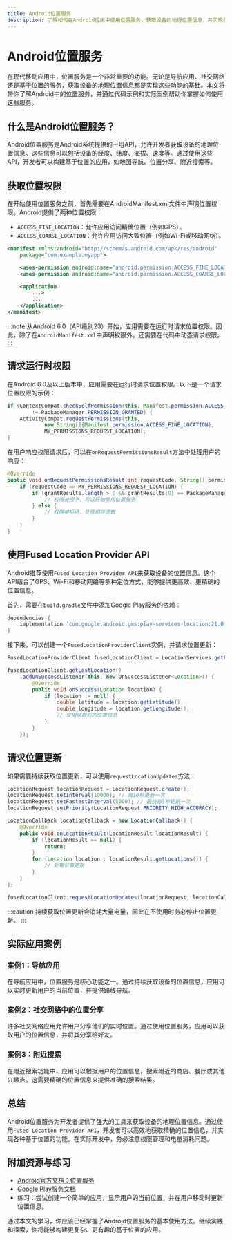 ```yaml
---
title: Android位置服务
description: 了解如何在Android应用中使用位置服务，获取设备的地理位置信息，并实现基于位置的功能。
---
```


# Android位置服务

在现代移动应用中，位置服务是一个非常重要的功能。无论是导航应用、社交网络还是基于位置的服务，获取设备的地理位置信息都是实现这些功能的基础。本文将带你了解Android中的位置服务，并通过代码示例和实际案例帮助你掌握如何使用这些服务。

## 什么是Android位置服务？

Android位置服务是Android系统提供的一组API，允许开发者获取设备的地理位置信息。这些信息可以包括设备的经度、纬度、海拔、速度等。通过使用这些API，开发者可以构建基于位置的应用，如地图导航、位置分享、附近搜索等。

## 获取位置权限

在开始使用位置服务之前，首先需要在AndroidManifest.xml文件中声明位置权限。Android提供了两种位置权限：

- `ACCESS_FINE_LOCATION`：允许应用访问精确位置（例如GPS）。
- `ACCESS_COARSE_LOCATION`：允许应用访问大致位置（例如Wi-Fi或移动网络）。

```xml
<manifest xmlns:android="http://schemas.android.com/apk/res/android"
    package="com.example.myapp">

    <uses-permission android:name="android.permission.ACCESS_FINE_LOCATION" />
    <uses-permission android:name="android.permission.ACCESS_COARSE_LOCATION" />

    <application
        ...>
        ...
    </application>
</manifest>
```

:::note
从Android 6.0（API级别23）开始，应用需要在运行时请求位置权限。因此，除了在`AndroidManifest.xml`中声明权限外，还需要在代码中动态请求权限。
:::

## 请求运行时权限

在Android 6.0及以上版本中，应用需要在运行时请求位置权限。以下是一个请求位置权限的示例：

```java
if (ContextCompat.checkSelfPermission(this, Manifest.permission.ACCESS_FINE_LOCATION)
        != PackageManager.PERMISSION_GRANTED) {
    ActivityCompat.requestPermissions(this,
            new String[]{Manifest.permission.ACCESS_FINE_LOCATION},
            MY_PERMISSIONS_REQUEST_LOCATION);
}
```

在用户响应权限请求后，可以在`onRequestPermissionsResult`方法中处理用户的响应：

```java
@Override
public void onRequestPermissionsResult(int requestCode, String[] permissions, int[] grantResults) {
    if (requestCode == MY_PERMISSIONS_REQUEST_LOCATION) {
        if (grantResults.length > 0 && grantResults[0] == PackageManager.PERMISSION_GRANTED) {
            // 权限被授予，可以开始使用位置服务
        } else {
            // 权限被拒绝，处理相应逻辑
        }
    }
}
```

## 使用Fused Location Provider API

Android推荐使用`Fused Location Provider API`来获取设备的位置信息。这个API结合了GPS、Wi-Fi和移动网络等多种定位方式，能够提供更高效、更精确的位置信息。

首先，需要在`build.gradle`文件中添加Google Play服务的依赖：

```groovy
dependencies {
    implementation 'com.google.android.gms:play-services-location:21.0.1'
}
```

接下来，可以创建一个`FusedLocationProviderClient`实例，并请求位置更新：

```java
FusedLocationProviderClient fusedLocationClient = LocationServices.getFusedLocationProviderClient(this);

fusedLocationClient.getLastLocation()
    .addOnSuccessListener(this, new OnSuccessListener<Location>() {
        @Override
        public void onSuccess(Location location) {
            if (location != null) {
                double latitude = location.getLatitude();
                double longitude = location.getLongitude();
                // 使用获取到的位置信息
            }
        }
    });
```

## 请求位置更新

如果需要持续获取位置更新，可以使用`requestLocationUpdates`方法：

```java
LocationRequest locationRequest = LocationRequest.create();
locationRequest.setInterval(10000); // 每10秒更新一次
locationRequest.setFastestInterval(5000); // 最快每5秒更新一次
locationRequest.setPriority(LocationRequest.PRIORITY_HIGH_ACCURACY);

LocationCallback locationCallback = new LocationCallback() {
    @Override
    public void onLocationResult(LocationResult locationResult) {
        if (locationResult == null) {
            return;
        }
        for (Location location : locationResult.getLocations()) {
            // 处理位置更新
        }
    }
};

fusedLocationClient.requestLocationUpdates(locationRequest, locationCallback, null);
```

:::caution
持续获取位置更新会消耗大量电量，因此在不使用时务必停止位置更新。
:::

## 实际应用案例

### 案例1：导航应用

在导航应用中，位置服务是核心功能之一。通过持续获取设备的位置信息，应用可以实时更新用户的当前位置，并提供路线导航。

### 案例2：社交网络中的位置分享

许多社交网络应用允许用户分享他们的实时位置。通过使用位置服务，应用可以获取用户的位置信息，并将其分享给好友。

### 案例3：附近搜索

在附近搜索功能中，应用可以根据用户的位置信息，搜索附近的商店、餐厅或其他兴趣点。这需要精确的位置信息来提供准确的搜索结果。

## 总结

Android位置服务为开发者提供了强大的工具来获取设备的地理位置信息。通过使用`Fused Location Provider API`，开发者可以高效地获取精确的位置信息，并实现各种基于位置的功能。在实际开发中，务必注意权限管理和电量消耗问题。

## 附加资源与练习

- [Android官方文档：位置服务](https://developer.android.com/training/location)
- [Google Play服务文档](https://developers.google.com/android/reference/com/google/android/gms/location/package-summary)
- 练习：尝试创建一个简单的应用，显示用户的当前位置，并在用户移动时更新位置信息。

通过本文的学习，你应该已经掌握了Android位置服务的基本使用方法。继续实践和探索，你将能够构建更复杂、更有趣的基于位置的应用。